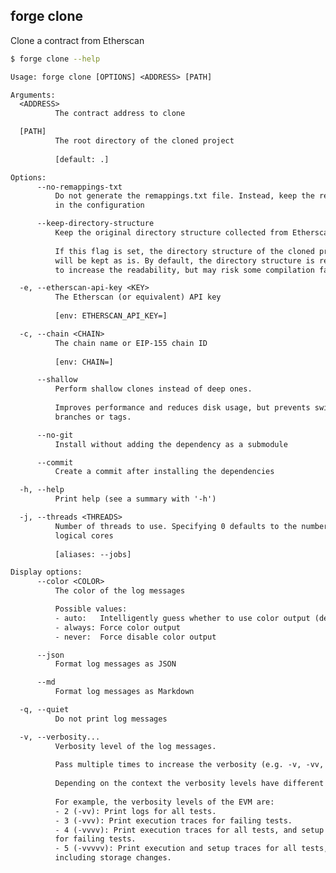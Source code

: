 ## forge clone

Clone a contract from Etherscan

```bash
$ forge clone --help
```

```txt
Usage: forge clone [OPTIONS] <ADDRESS> [PATH]

Arguments:
  <ADDRESS>
          The contract address to clone

  [PATH]
          The root directory of the cloned project
          
          [default: .]

Options:
      --no-remappings-txt
          Do not generate the remappings.txt file. Instead, keep the remappings
          in the configuration

      --keep-directory-structure
          Keep the original directory structure collected from Etherscan.
          
          If this flag is set, the directory structure of the cloned project
          will be kept as is. By default, the directory structure is re-orgnized
          to increase the readability, but may risk some compilation failures.

  -e, --etherscan-api-key <KEY>
          The Etherscan (or equivalent) API key
          
          [env: ETHERSCAN_API_KEY=]

  -c, --chain <CHAIN>
          The chain name or EIP-155 chain ID
          
          [env: CHAIN=]

      --shallow
          Perform shallow clones instead of deep ones.
          
          Improves performance and reduces disk usage, but prevents switching
          branches or tags.

      --no-git
          Install without adding the dependency as a submodule

      --commit
          Create a commit after installing the dependencies

  -h, --help
          Print help (see a summary with '-h')

  -j, --threads <THREADS>
          Number of threads to use. Specifying 0 defaults to the number of
          logical cores
          
          [aliases: --jobs]

Display options:
      --color <COLOR>
          The color of the log messages

          Possible values:
          - auto:   Intelligently guess whether to use color output (default)
          - always: Force color output
          - never:  Force disable color output

      --json
          Format log messages as JSON

      --md
          Format log messages as Markdown

  -q, --quiet
          Do not print log messages

  -v, --verbosity...
          Verbosity level of the log messages.
          
          Pass multiple times to increase the verbosity (e.g. -v, -vv, -vvv).
          
          Depending on the context the verbosity levels have different meanings.
          
          For example, the verbosity levels of the EVM are:
          - 2 (-vv): Print logs for all tests.
          - 3 (-vvv): Print execution traces for failing tests.
          - 4 (-vvvv): Print execution traces for all tests, and setup traces
          for failing tests.
          - 5 (-vvvvv): Print execution and setup traces for all tests,
          including storage changes.
```